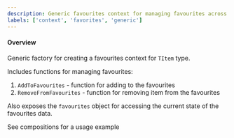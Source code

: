 ```yaml
---
description: Generic favourites context for managing favourites across an application
labels: ['context', 'favorites', 'generic']
---
```


#### Overview

Generic factory for creating a favourites context for `TItem` type.

Includes functions for managing favourites:
1. `AddToFavourites` - function for adding to the favourites 
1. `RemoveFromFavourites` - function for removing item from the favourites

Also exposes the `favourites` object for accessing the current state of the favourites data.

See compositions for a usage example





